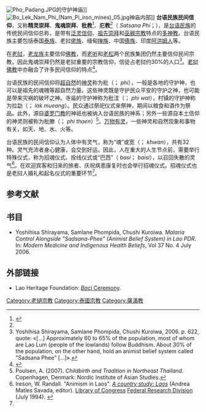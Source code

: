 [[File:Pho_Padang.JPG|thumb]]的守护神庙]]
[[File:Bo_Lek_Nam_Phi_(Nam_Pi_iron_mines)_05.jpg|thumb]]神庙内部]]
'''台语民族民间信仰'''，又称'''精灵崇拜'''、'''鬼魂崇拜'''、'''秕教'''<ref name="LGZh">{{cite book |author=方芸 |coauthors=马树洪 |date=2018年 |title=老挝 |series=列国志（新版） |edition=2018年11月第2版 |location=北京 |publisher=社会科学文献出版社 |isbn=9787520131698}}</ref>{{Rp|39}}、'''庀教'''<ref name="LGZh"/>{{Rp|24}}（{{lang-lo|ສາສະໜາຜີ|links=no}} ''Satsana Phi''；{{lang-th|ศาสนาผี|links=no}}），是[[台语民族|台语民族]]的传统民间信仰总称，是带有[[泛灵论|泛灵信仰]]、[[祖先崇拜|祖先崇拜]]和[[巫觋宗教|巫觋宗教]]特点的[[多神教|多神教]]。台语民族主要包括泰国[[泰族|泰族]]、老挝[[佬族|佬族]]、缅甸[[掸族|掸族]]、中国[[傣族|傣族]]、印度[[阿洪姆人|阿洪姆人]]等。

在[[老挝|老挝]]，[[老龙族|老龙族]]主要信仰[[佛教|佛教]]，而[[老听族|老听]]和[[老松族|老松]]两个民族集团仍然主要信仰民间宗教，因此鬼魂崇拜仍然是老挝重要的宗教信仰，信徒占老挝约30%的人口<ref name="Yoshihisa2006">Yoshihisa Shirayama, Samlane Phompida, Chushi Kuroiwa, 2006. p. 622, quote: «[...] Approximately 60 to 65% of the population, most of whom are Lao Lum (people of the lowlands) follow Buddhism. About 30% of the population, on the other hand, hold an animist belief system called "Sadsana Phee" [...]».</ref>。[[老挝佛教|老挝佛教]]中亦融合了许多民间信仰的特点<ref>{{Cite web |url=https://2001-2009.state.gov/g/drl/rls/irf/2007/90142.htm |title=International Religious Freedom Report 2007 - Laos |accessdate=2020-12-31 |archive-date=2019-11-09 |archive-url=https://web.archive.org/web/20191109033213/https://2001-2009.state.gov/g/drl/rls/irf/2007/90142.htm |dead-url=no }}</ref>。

台语民族的民间信仰将[[超自然现象|超自然]]的[[神|神灵]]称为秕（{{lang|lo|ຜີ}}；{{lang|th|ผี}} ''phi''），一般是各地的守护神，也可以是祖先的魂魄等超自然力量。这些神灵既是守护民众平安的守护之神，也可能是带来灾祸的破坏之神。寺庙的守护神称为秕洼（{{lang|lo|ຜີວັດ}}；{{lang|th|ผีวัด}} ''phi wat''），村镇的守护神称为拉勐（{{lang|lo|ຫລັກເມືອງ}}；{{lang|th|หลักเมือง}} ''lak mueang''）。民众通过祭祀仪式来祭神，期间以粮食和酒作为祭品。此外，源自[[婆罗门教|婆罗门教]]的神祇也被纳入台语民族的神系；另外一些源自本土信仰的神灵则被称为秕滕（{{lang|lo|ຜີແຖນ}}；{{lang|th|ผีแถน}} ''phi thaen''）<ref>Poulsen, A. (2007). ''Childbirth and Tradition in Northeast Thailand''. Copenhagen, Denmark: Nordic Institute of Asian Studies.</ref>。[[万物有灵|万物有灵]]，一些神灵和自然现象和事物有关，如天、地、水、火等。

台语民族的民间信仰认为人体中有灵气，称为“魂”或宽（{{lang|lo|ຂວັນ}}；{{lang|th|ขวัญ}} ''khwan''），共有32种。灵气充沛者身心健康，会交到好运。因此，人在重大的人生节点前，需要举行特殊仪式，称为招魂仪式、拴线仪式或“巴西”（{{lang|lo|ບາສີ}} ''basi''；{{lang|th|บายศรี}} ''baisi''），以召回失散的灵气<ref name="Ireson">Ireson, W. Randall. "Animism in Laos". [http://lcweb2.loc.gov/frd/cs/latoc.html ''A country study: Laos''] {{Wayback|url=http://lcweb2.loc.gov/frd/cs/latoc.html |date=20150721090309 }} (Andrea Matles Savada, editor). [[國會圖書館_(美國)|Library of Congress]] [[聯邦研究部|Federal Research Division]] (July 1994). {{PD-notice}}</ref>。在欢迎宾客和归来的旅者、庆祝病患康复时也会举行招魂仪式。招魂仪式也是老挝人婚礼和起名仪式的重要环节<ref name="Ireson"/>。

== 参考文献 ==
{{reflist}}

== 书目 ==
* Yoshihisa Shirayama, Samlane Phompida, Chushi Kuroiwa. ''Malaria Control Alongside "Sadsana-Phee" (Animist Belief System) in Lao PDR''. In: ''Modern Medicine and Indigenous Health Beliefs'', Vol 37 No. 4 July 2006.

== 外部链接 ==
* Lao Heritage Foundation: [http://www.laoheritagefoundation.org/ceremonies/baci.jsp ''Baci'' Ceremony]{{Wayback|url=http://www.laoheritagefoundation.org/ceremonies/baci.jsp |date=20100905140955 }}.

{{Religion topics}}
{{DEFAULTSORT:Tai folk religion}}
[[Category:老撾宗教|Category:老撾宗教]]
[[Category:泰國宗教|Category:泰國宗教]]
[[Category:薩滿教|Category:薩滿教]]